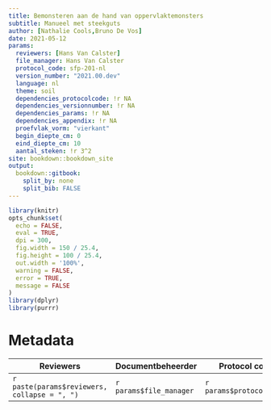 ```yaml
---
title: Bemonsteren aan de hand van oppervlaktemonsters
subtitle: Manueel met steekguts
author: [Nathalie Cools,Bruno De Vos]
date: 2021-05-12
params:
  reviewers: [Hans Van Calster]
  file_manager: Hans Van Calster
  protocol_code: sfp-201-nl
  version_number: "2021.00.dev"
  language: nl
  theme: soil
  dependencies_protocolcode: !r NA
  dependencies_versionnumber: !r NA
  dependencies_params: !r NA
  dependencies_appendix: !r NA
  proefvlak_vorm: "vierkant"
  begin_diepte_cm: 0
  eind_diepte_cm: 10
  aantal_steken: !r 3^2
site: bookdown::bookdown_site
output: 
  bookdown::gitbook:
    split_by: none
    split_bib: FALSE
---
```



<!--
Instructies bij declaratie van dependencies in de yaml header:
Er zijn vier velden in de yaml header die je moet aanpassen voor project-specifieke protocols:
dependencies_protocolcode, dependencies_versionnumber, dependencies_params en dependencies_appendix.
Elk van deze 'keys' worden gedefinieerd als onderdeel van het 'params' yaml veld.
Aan elk van deze keys moet je informatie doorgeven over de dependencies van je protocol.
Deze informatie wordt doorgegeven als een vector tussen vierkante haken en komma als scheidingsteken.
Elk van de vier vectoren moet even lang zijn en de volgorde van de elementen moet overeenkomen (dus eerste element van dependencies_protocolcode komt overeen met eerste element van dependencies_versionnumber)

dependencies_protocolcode: hier geef je de protocolcodes door waar het project-specifieke protocol van afhankelijk is. [sfp-###-en, sfp-###-en]

dependencies_versionnumber: hier geef je de versienummers door waar het project-specifieke protocol van afhankelijk is. [YYYY.NN, YYYY.NN]

dependencies_params: Hier geef je de key-value pairs door van de parameters waar je van de defaultwaarden wil afwijken. Je geeft deze door als ["list(width_m = 4, length_m = 4)", "list()"]. In dit voorbeeld zijn width_m en length_m twee namen van de keys. 
Indien je niet van de defaultwaarden wil afwijken, geef je een lege lijst door als "list()".

dependencies_appendix: een TRUE FALSE vector die aangeeft welke dependencies je als bijlage wil opnemen in het projectspecifieke protocol. bv [TRUE, FALSE]

Instructies bij opmaak van het protocol:

Hieronder vind je de verschillende onderdelen van een protocol.
In de bijhorende losse Rmd bestanden vind je een beschrijving wat er bij elk onderdeel vermeld moet worden.
Het is in die bestanden dat je moet editeren.
Niet alle onderdelen zijn altijd van toepassing.
Laat in die gevallen de titelhoofdingen staan en vermeld expliciet “niet van toepassing”.
-->


```r
library(knitr)
opts_chunk$set(
  echo = FALSE, 
  eval = TRUE,
  dpi = 300,
  fig.width = 150 / 25.4,
  fig.height = 100 / 25.4,
  out.width = '100%',
  warning = FALSE,
  error = TRUE,
  message = FALSE
)
library(dplyr)
library(purrr)
```



# Metadata {-}

| Reviewers | Documentbeheerder | Protocol code | Versienummer | Taal | Thema |
| --------- | ----------------- | ------------- | ------------ | ---- | ----- |
| `r paste(params$reviewers, collapse = ", ")` | `r params$file_manager` | `r params$protocol_code` | `r params$version_number` | `r params$language` | `r params$theme` |
